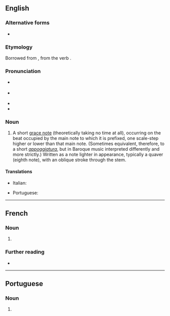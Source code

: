 ==English==

===Alternative forms===
* {{l|en|acciacatura}}

===Etymology===
Borrowed from {{bor|en|it|acciaccatura}}, from the verb {{m|it|acciaccare||to crush}}.

===Pronunciation===
* {{a|GA}} {{IPA|en|/əˌt͡ʃɑkəˈtʊɹə/}}
* {{a|RP}} {{IPA|en|/əˌt͡ʃækəˈtjʊəɹə/}}
* {{rhymes|en|ʊəɹə|s=5}}
* {{hyph|en|ac|ciac|ca|tu|ra}}

===Noun===
{{wikipedia}}
{{en-noun|s|acciaccature}}

# {{lb|en|music}} A short [[grace note]] (theoretically taking no time at all), occurring on the beat occupied by the main note to which it is prefixed, one scale-step higher or lower than that main note. (Sometimes equivalent, therefore, to a short ''[[appoggiatura]]'', but in Baroque music interpreted differently and more strictly.) Written as a note lighter in appearance, typically a quaver (eighth note), with an oblique stroke through the stem.

====Translations====
{{trans-top|short grace note occurring on the beat occupied by the main note}}
* Italian: {{t+|it|acciaccatura|f}}
{{trans-mid}}
* Portuguese: {{t|pt|acciaccatura|f}}
{{trans-bottom}}
----
==French==

===Noun===
{{fr-noun|f}}

# {{l|en|acciaccatura}}

===Further reading===
* {{R:TLFi}}

----

==Portuguese==

===Noun===
{{pt-noun|f}}

# {{lb|pt|music}} {{l|en|acciaccatura}} {{gloss|short grace note occurring on the beat occupied by the main note}}